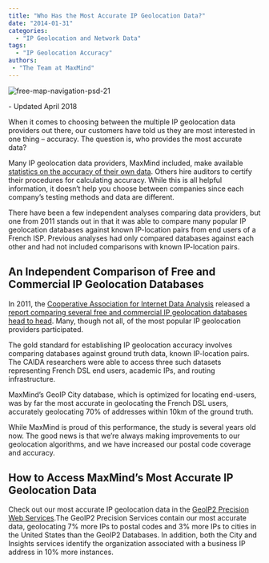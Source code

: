 ```yaml
---
title: "Who Has the Most Accurate IP Geolocation Data?"
date: "2014-01-31"
categories:
  - "IP Geolocation and Network Data"
tags:
  - "IP Geolocation Accuracy"
authors:
 - "The Team at MaxMind"
---
```


![free-map-navigation-psd-21](images/free-map-navigation-psd-21-300x200.jpg)

\- Updated April 2018

When it comes to choosing between the multiple IP geolocation data providers out
there, our customers have told us they are most interested in one thing –
accuracy. The question is, who provides the most accurate data?

Many IP geolocation data providers, MaxMind included, make available [statistics
on the accuracy of their own data](https://www.maxmind.com/en/city_accuracy).
Others hire auditors to certify their procedures for calculating accuracy. While
this is all helpful information, it doesn’t help you choose between companies
since each company’s testing methods and data are different.

There have been a few independent analyses comparing data providers, but one
from 2011 stands out in that it was able to compare many popular IP geolocation
databases against known IP-location pairs from end users of a French ISP.
Previous analyses had only compared databases against each other and had not
included comparisons with known IP-location pairs.

## An Independent Comparison of Free and Commercial IP Geolocation Databases

In 2011, the [Cooperative Association for Internet Data
Analysis](https://www.caida.org) released a [report comparing several free and
commercial IP geolocation databases head to
head](https://www.caida.org/publications/papers/2011/geocompare-tr/). Many,
though not all, of the most popular IP geolocation providers participated.

The gold standard for establishing IP geolocation accuracy involves comparing
databases against ground truth data, known IP-location pairs. The CAIDA
researchers were able to access three such datasets representing French DSL end
users, academic IPs, and routing infrastructure.

MaxMind’s GeoIP City database, which is optimized for locating end-users, was by
far the most accurate in geolocating the French DSL users, accurately
geolocating 70% of addresses within 10km of the ground truth.

While MaxMind is proud of this performance, the study is several years old now.
The good news is that we’re always making improvements to our geolocation
algorithms, and we have increased our postal code coverage and accuracy.

## How to Access MaxMind’s Most Accurate IP Geolocation Data

Check out our most accurate IP geolocation data in the [GeoIP2 Precision Web
Services](https://www.maxmind.com/en/web_services).The GeoIP2 Precision Services
contain our most accurate data, geolocating 7% more IPs to postal codes and 3%
more IPs to cities in the United States than the GeoIP2 Databases. In addition,
both the City and Insights services identify the organization associated with a
business IP address in 10% more instances.
